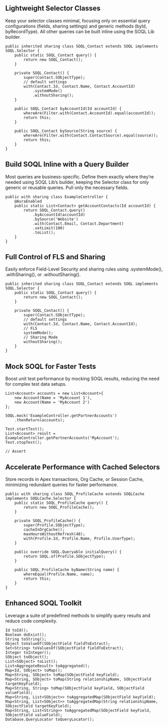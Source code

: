 ## Lightweight Selector Classes

Keep your selector classes minimal, focusing only on essential query configurations (fields, sharing settings) and generic methods (byId, byRecordType). All other queries can be built inline using the SOQL Lib builder.

```apex
public inherited sharing class SOQL_Contact extends SOQL implements SOQL.Selector {
    public static SOQL_Contact query() {
        return new SOQL_Contact();
    }

    private SOQL_Contact() {
        super(Contact.SObjectType);
        // default settings
        with(Contact.Id, Contact.Name, Contact.AccountId)
            .systemMode()
            .withoutSharing();
    }

    public SOQL_Contact byAccountId(Id accountId) {
        whereAre(Filter.with(Contact.AccountId).equal(accountId));
        return this;
    }

    public SOQL_Contact bySource(String source) {
        whereAre(Filter.with(Contact.ContactSource).equal(source));
        return this;
    }
}
```

## Build SOQL Inline with a Query Builder

Most queries are business-specific. Define them exactly where they’re needed using SOQL Lib’s builder, keeping the Selector class for only generic or reusable queries. Pull only the necessary fields.

```apex
public with sharing class ExampleController {
    @AuraEnabled
    public static List<Contact> getAccountContacts(Id accountId) {
        return SOQL_Contact.query()
            .byAccountId(accountId)
            .bySource('Website')
            .with(Contact.Email, Contact.Department)
            .setLimit(100)
            .toList();
    }
}
```

## Full Control of FLS and Sharing

Easily enforce Field-Level Security and sharing rules using .systemMode(), .withSharing(), or .withoutSharing().

```apex
public inherited sharing class SOQL_Contact extends SOQL implements SOQL.Selector {
    public static SOQL_Contact query() {
        return new SOQL_Contact();
    }

    private SOQL_Contact() {
        super(Contact.SObjectType);
        // default settings
        with(Contact.Id, Contact.Name, Contact.AccountId);
        // FLS
        systemMode();
        // Sharing Mode
        withoutSharing();
    }
}
```

## Mock SOQL for Faster Tests

Boost unit test performance by mocking SOQL results, reducing the need for complex test data setups.

```apex
List<Account> accounts = new List<Account>{
    new Account(Name = 'MyAccount 1'),
    new Account(Name = 'MyAccount 2')
};

SOQL.mock('ExampleController.getPartnerAccounts')
    .thenReturn(accounts);

Test.startTest();
List<Account> result = ExampleController.getPartnerAccounts('MyAccount');
Test.stopTest();

// Assert
```

## Accelerate Performance with Cached Selectors

Store records in Apex transactions, Org Cache, or Session Cache, minimizing redundant queries for faster performance.

```apex
public with sharing class SOQL_ProfileCache extends SOQLCache implements SOQLCache.Selector {
    public static SOQL_ProfileCache query() {
        return new SOQL_ProfileCache();
    }

    private SOQL_ProfileCache() {
        super(Profile.SObjectType);
        cacheInOrgCache();
        maxHoursWithoutRefresh(48);
        with(Profile.Id, Profile.Name, Profile.UserType);
    }

    public override SOQL.Queryable initialQuery() {
        return SOQL.of(Profile.SObjectType);
    }

    public SOQL_ProfileCache byName(String name) {
        whereEqual(Profile.Name, name);
        return this;
    }
}
```

## Enhanced SOQL Toolkit

Leverage a suite of predefined methods to simplify query results and reduce code complexity.

```apex
Id toId();
Boolean doExist();
String toString();
Object toValueOf(SObjectField fieldToExtract);
Set<String> toValuesOf(SObjectField fieldToExtract);
Integer toInteger();
SObject toObject();
List<SObject> toList();
List<AggregateResult> toAggregated();
Map<Id, SObject> toMap();
Map<String, SObject> toMap(SObjectField keyField);
Map<String, SObject> toMap(String relationshipName, SObjectField targetKeyField);
Map<String, String> toMap(SObjectField keyField, SObjectField valueField);
Map<String, List<SObject>> toAggregatedMap(SObjectField keyField);
Map<String, List<SObject>> toAggregatedMap(String relationshipName, SObjectField targetKeyField);
Map<String, List<String>> toAggregatedMap(SObjectField keyField, SObjectField valueField);
Database.QueryLocator toQueryLocator();
```
